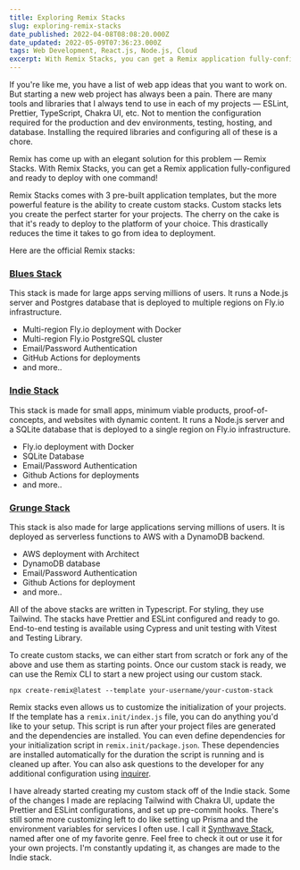 ```yaml
---
title: Exploring Remix Stacks
slug: exploring-remix-stacks
date_published: 2022-04-08T08:08:20.000Z
date_updated: 2022-05-09T07:36:23.000Z
tags: Web Development, React.js, Node.js, Cloud
excerpt: With Remix Stacks, you can get a Remix application fully-configured and ready to deploy with one command!
---
```


If you're like me, you have a list of web app ideas that you want to work on. But starting a new web project has always been a pain. There are many tools and libraries that I always tend to use in each of my projects — ESLint, Prettier, TypeScript, Chakra UI, etc. Not to mention the configuration required for the production and dev environments, testing, hosting, and database. Installing the required libraries and configuring all of these is a chore.

Remix has come up with an elegant solution for this problem — Remix Stacks. With Remix Stacks, you can get a Remix application fully-configured and ready to deploy with one command!

Remix Stacks comes with 3 pre-built application templates, but the more powerful feature is the ability to create custom stacks. Custom stacks lets you create the perfect starter for your projects. The cherry on the cake is that it's ready to deploy to the platform of your choice. This drastically reduces the time it takes to go from idea to deployment.

Here are the official Remix stacks:

### [Blues Stack](https://github.com/remix-run/blues-stack)

This stack is made for large apps serving millions of users. It runs a Node.js server and Postgres database that is deployed to multiple regions on Fly.io infrastructure.

- Multi-region Fly.io deployment with Docker
- Multi-region Fly.io PostgreSQL cluster
- Email/Password Authentication
- GitHub Actions for deployments
- and more..

### [Indie Stack](https://github.com/remix-run/indie-stack)

This stack is made for small apps, minimum viable products, proof-of-concepts, and websites with dynamic content. It runs a Node.js server and a SQLite database that is deployed to a single region on Fly.io infrastructure.

- Fly.io deployment with Docker
- SQLite Database
- Email/Password Authentication
- Github Actions for deployments
- and more..

### [Grunge Stack](https://github.com/remix-run/grunge-stack)

This stack is also made for large applications serving millions of users. It is deployed as serverless functions to AWS with a DynamoDB backend.

- AWS deployment with Architect
- DynamoDB database
- Email/Password Authentication
- Github Actions for deployment
- and more..

All of the above stacks are written in Typescript. For styling, they use Tailwind. The stacks have Prettier and ESLint configured and ready to go. End-to-end testing is available using Cypress and unit testing with Vitest and Testing Library.

To create custom stacks, we can either start from scratch or fork any of the above and use them as starting points. Once our custom stack is ready, we can use the Remix CLI to start a new project using our custom stack.

    npx create-remix@latest --template your-username/your-custom-stack
    

Remix stacks even allows us to customize the initialization of your projects. If the template has a `remix.init/index.js` file, you can do anything you'd like to your setup. This script is run after your project files are generated and the dependencies are installed. You can even define dependencies for your initialization script in `remix.init/package.json`. These dependencies are installed automatically for the duration the script is running and is cleaned up after. You can also ask questions to the developer for any additional configuration using [inquirer](https://www.npmjs.com/package/inquirer).

I have already started creating my custom stack off of the Indie stack. Some of the changes I made are replacing Tailwind with Chakra UI, update the Prettier and ESLint configurations, and set up pre-commit hooks. There's still some more customizing left to do like setting up Prisma and the environment variables for services I often use. I call it [Synthwave Stack](https://github.com/ilangorajagopal/synthwave-stack), named after one of my favorite genre. Feel free to check it out or use it for your own projects. I'm constantly updating it, as changes are made to the Indie stack.

